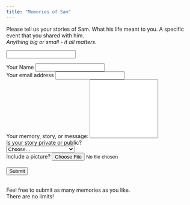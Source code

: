 ```yaml
---
title: "Memories of Sam"
---
```


Please tell us your stories of Sam.  What his life meant to you.  A specific event that you shared with him.\
<em>Anything big or small - it all matters.</em>



<form name="memories" method="POST" data-netlify="true" 
      data-netlify-honeypot="bot-field" 
      onSubmit="submit">
<!-- action="/success/" -->
      
<input class="d-none" 
   name="bot-field" />
<!--   -->
 
    
<div class="form-row">
  <div class="form-group col-md-6 mt-3">
  <label for="name">Your Name</label>
  <input type="text" class="form-control" id="name" name="name">
  </div>
  
  <div class="form-group col-md-6 mt-3">
  <label for="inputEmail">Your email address</label>
  <input type="email" class="form-control" id="inputEmail" name="email">
  </div>
  
  <div class="form-group col-md-6 mt-3">
  <!-- form-control form-control-lg mb-2 -->
  <label for="Message">Your memory, story, or message:</label>
  <textarea type="message" class="form-control"
    id="message" name="message"
    rows="10"
    style="resize: none"></textarea>
  </div>

  <div class="form-group col-md-6 mt-3">
  <label class="mr-sm-2" for="inlineFormCustomSelect">Is your story private or public?<br/></label>
    <select class="custom-select mr-sm-2" id="inlineFormCustomSelect" name="For[]">
      <option selected>Choose...</option>
      <option value="Public">Public (for everyone)</option>
      <option value="Private">Private (for the family only)</option>
      <!-- <option value="3">Three</option> -->
    </select>
  </div>


  <div class="form-group col-md-6 mt-3">
  <label for="image">Include a picture?</label>
  <input name="image" type="file" class="form-control" id="image" />
  </div>

</div>

<br/>
<button type="submit" class="btn btn-primary mt-3">Submit</button>
</form>

<br/>
Feel free to submit as many memories as you like.\
There are no limits!
